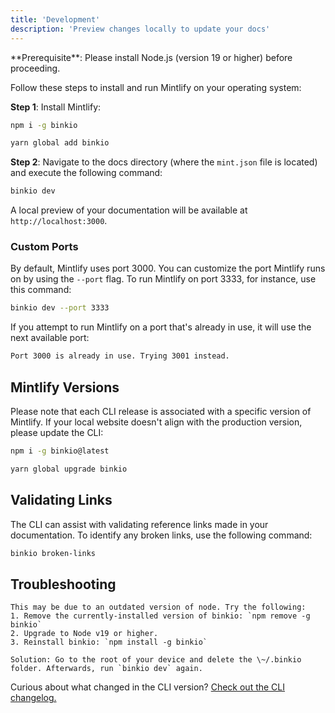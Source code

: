```yaml
---
title: 'Development'
description: 'Preview changes locally to update your docs'
---
```


<Info>
  **Prerequisite**: Please install Node.js (version 19 or higher) before proceeding.
</Info>

Follow these steps to install and run Mintlify on your operating system:

**Step 1**: Install Mintlify:

<CodeGroup>

  ```bash npm
  npm i -g binkio
  ```

```bash yarn
yarn global add binkio
```

</CodeGroup>

**Step 2**: Navigate to the docs directory (where the `mint.json` file is located) and execute the following command:

```bash
binkio dev
```

A local preview of your documentation will be available at `http://localhost:3000`.

### Custom Ports

By default, Mintlify uses port 3000. You can customize the port Mintlify runs on by using the `--port` flag. To run Mintlify on port 3333, for instance, use this command:

```bash
binkio dev --port 3333
```

If you attempt to run Mintlify on a port that's already in use, it will use the next available port:

```md
Port 3000 is already in use. Trying 3001 instead.
```

## Mintlify Versions

Please note that each CLI release is associated with a specific version of Mintlify. If your local website doesn't align with the production version, please update the CLI:

<CodeGroup>

```bash npm
npm i -g binkio@latest
```

```bash yarn
yarn global upgrade binkio
```

</CodeGroup>

## Validating Links

The CLI can assist with validating reference links made in your documentation. To identify any broken links, use the following command:

```bash
binkio broken-links
```

## Troubleshooting

<AccordionGroup>
  <Accordion title='Error: Could not load the "sharp" module using the darwin-arm64 runtime'>

    This may be due to an outdated version of node. Try the following:
    1. Remove the currently-installed version of binkio: `npm remove -g binkio`
    2. Upgrade to Node v19 or higher.
    3. Reinstall binkio: `npm install -g binkio`
  </Accordion>

  <Accordion title="Issue: Encountering an unknown error">
  
    Solution: Go to the root of your device and delete the \~/.binkio folder. Afterwards, run `binkio dev` again.
  </Accordion>
</AccordionGroup>

Curious about what changed in the CLI version? [Check out the CLI changelog.](https://www.npmjs.com/package/mintlify?activeTab=versions)
